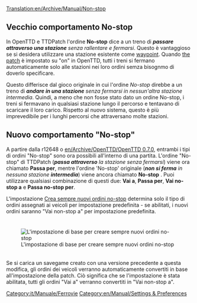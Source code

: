 [[Translation:en/Archive/Manual/Non-stop]]

== Vecchio comportamento No-stop ==
In OpenTTD e TTDPatch l'ordine '''No-stop''' dice a un treno di '''''passare attraverso una stazione''' senza rallentare e fermarsi''. Questo è vantaggioso se si desidera utilizzare una stazione esistente come [[it/Manuale/Waypoint|waypoint]]. Quando [[en/Archive/Manual/Settings/Configuring patches/Stations#ttdpatch-compatible-non-stop-handling|the patch]] è impostato su "on" in OpenTTD, tutti i treni si fermano automaticamente solo alle stazioni nei loro ordini semza bisognmo di doverlo specificare.

Questo differisce dal gioco originale in cui l'ordine ''No-stop'' direbbe a un treno di '''''andare in una stazione''' senza fermarsi in nessun'altra stazione intermedia''. Quindi, a meno che non fosse stato dato un ordine No-stop, i treni si fermavano in qualsiasi stazione lungo il percorso e tentavano di scaricare il loro carico. Rispetto al nuovo sistema, questo è più imprevedibile per i lunghi percorsi che attraversano molte stazioni.
{{it/Nota| La gestione No-stop predefinita è quella vecchia, ossia il treno si ferma ad ogni stazione. Per modificarla vai a "[[en/Archive/Manual/Settings/Configuring patches/Stations#ttdpatch-compatible-non-stop-handling|configure patches]]" e imposta la patch "on"}}

== Nuovo comportamento "No-stop" ==
A partire dalla r12648 o [[en/Archive/OpenTTD/OpenTTD 0.7.0]], entrambi i tipi di ordini "No-stop" sono ora possibili all'interno di una partita. L'ordine "No-stop" di TTDPatch ('''''passa attraverso''' la stazione senza fermarsi'') viene ora chiamato '''Passa per''', mentre l'ordine 'No-stop' originale ('''''non si ferma''' in nessuna stazione '''intermedia''''') viene ancora chiamato '''No-stop''' .
Puoi utilizzare qualsiasi combinazione di questi due: '''Vai a''', '''Passa per''', '''Vai no-stop a''' e '''Passa no-stop per'''.

L'impostazione [[it/Manuale/Settaggi/Compagnia#crea-sempre-i-nuovi-ordini-no-stop|Crea sempre nuovi ordini no-stop]] determina solo il tipo di ordini assegnati ai veicoli per impostazione predefinita - se abilitati, i nuovi ordini saranno "Vai non-stop a" per impostazione predefinita.

<div style="padding: 10px 0px 5px; 10px; border-width: 0px; background-color: transparent;">[[File:it/Archive/Manual/ImpBa-Comp-crea ordini no-stop.png|none|frame|L'impostazione di base per creare sempre nuovi ordini no-stop]]</div>

Se si carica un savegame creato con una versione precedente a questa modifica, gli ordini dei veicoli verranno automaticamente convertiti in base all'impostazione della patch. Ciò significa che se l'impostazione è stata abilitata, tutti gli ordini "Vai a" verranno convertiti in "Vai non-stop a".

{{en/Feature|0.7}}
[[Category:it/Manuale/Ferrovie]]
[[Category:en/Manual/Settings & Preferences]]